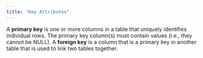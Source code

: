 ```yaml
---
title: "Key Attributes"
---
```

A **primary key** is one or more columns in a table that uniquely identifies individual rows. The primary key column(s) must contain values (i.e., they cannot be NULL). A **foreign key** is a column that is a primary key in another table that is used to link two tables together.
